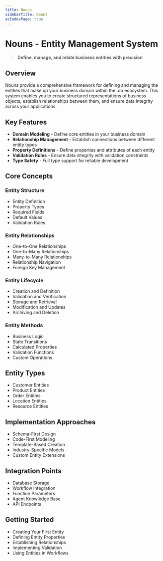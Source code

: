 ```yaml
---
title: Nouns
sidebarTitle: Nouns
asIndexPage: true
---
```


# Nouns - Entity Management System

> **Define, manage, and relate business entities with precision**

## Overview

Nouns provide a comprehensive framework for defining and managing the entities that make up your business domain within the .do ecosystem. This system enables you to create structured representations of business objects, establish relationships between them, and ensure data integrity across your applications.

## Key Features

- **Domain Modeling** - Define core entities in your business domain
- **Relationship Management** - Establish connections between different entity types
- **Property Definitions** - Define properties and attributes of each entity
- **Validation Rules** - Ensure data integrity with validation constraints
- **Type Safety** - Full type support for reliable development

## Core Concepts

### Entity Structure

- Entity Definition
- Property Types
- Required Fields
- Default Values
- Validation Rules

### Entity Relationships

- One-to-One Relationships
- One-to-Many Relationships
- Many-to-Many Relationships
- Relationship Navigation
- Foreign Key Management

### Entity Lifecycle

- Creation and Definition
- Validation and Verification
- Storage and Retrieval
- Modification and Updates
- Archiving and Deletion

### Entity Methods

- Business Logic
- State Transitions
- Calculated Properties
- Validation Functions
- Custom Operations

## Entity Types

- Customer Entities
- Product Entities
- Order Entities
- Location Entities
- Resource Entities

## Implementation Approaches

- Schema-First Design
- Code-First Modeling
- Template-Based Creation
- Industry-Specific Models
- Custom Entity Extensions

## Integration Points

- Database Storage
- Workflow Integration
- Function Parameters
- Agent Knowledge Base
- API Endpoints

## Getting Started

- Creating Your First Entity
- Defining Entity Properties
- Establishing Relationships
- Implementing Validation
- Using Entities in Workflows
